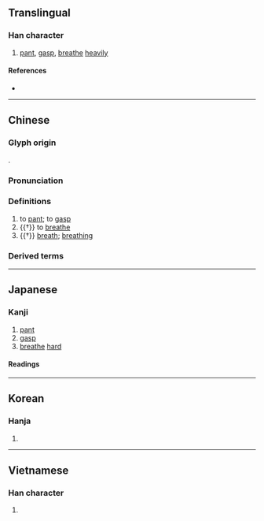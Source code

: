 {{character info}}
==Translingual==

===Han character===
{{Han char|rn=30|rad=口|as=09|sn=12|four=62027|canj=RUMB|ids=⿰口耑}}

# [[pant]], [[gasp]], [[breathe]] [[heavily]]

====References====
* {{Han ref|kx=0198.300|dkj=03946|dj=0420.180|hdz=10655.050|uh=5598|ud=21912|bh=B3DD|bd=46045}}

----

==Chinese==
{{zh-forms}}

===Glyph origin===
{{Han etym}}
{{Han compound|口|耑|c1=s|c2=p|t1=mouth|ls=psc}}.

===Pronunciation===
{{zh-pron
|m=chuǎn
|ma=Zh-chuan.ogg
|c=cyun2
|h=pfs=
|md=
|mn=chhoán
|w=
|mc=y
|oc=y
|cat=
}}

===Definitions===
{{zh-hanzi}}

# to [[pant]]; to [[gasp]]
# {{†}} to [[breathe]]
# {{†}} [[breath]]; [[breathing]]

===Derived terms===
{{zh-der|喘氣|喘息|氣喘吁吁|苟延殘喘|氣喘如牛|哮喘|氣喘|怦怦喘:phēⁿ-phēⁿ-chhoán;Min Nan}}

{{zh-cat|Intermediate}}

----

==Japanese==

===Kanji===
{{ja-kanji|grade=|rs=口09}}

# [[pant]]
# [[gasp]]
# [[breathe]] [[hard]]

====Readings====
{{ja-readings
|goon=せん
|kanon=せん
|kanyoon=ぜん, ぜい
|kun=あえ-ぐ, せ-く, せき-
}}

----

==Korean==

===Hanja===
{{ko-hanja|hangeul=천|rv=cheon|mr=ch'ŏn}}

# {{rfdef|ko|sort=口09}}

----

==Vietnamese==

===Han character===
{{vi-readings|reading=suyễn, suyển, siễn|rs=口09}}

# {{rfdef|vi}}